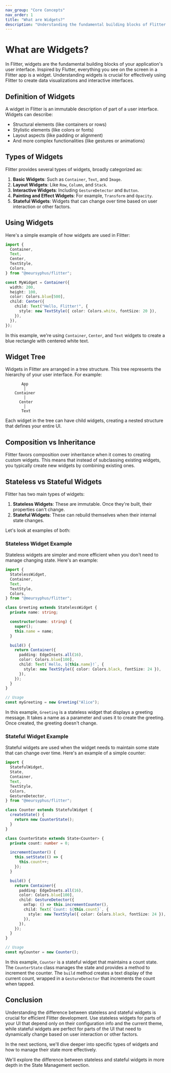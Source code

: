 ```yaml
---
nav_group: "Core Concepts"
nav_order: 1
title: "What are Widgets?"
description: "Understanding the fundamental building blocks of Flitter applications: Widgets"
---
```


# What are Widgets?

In Flitter, widgets are the fundamental building blocks of your application's user interface. Inspired by Flutter, everything you see on the screen in a Flitter app is a widget. Understanding widgets is crucial for effectively using Flitter to create data visualizations and interactive interfaces.

## Definition of Widgets

A widget in Flitter is an immutable description of part of a user interface. Widgets can describe:

- Structural elements (like containers or rows)
- Stylistic elements (like colors or fonts)
- Layout aspects (like padding or alignment)
- And more complex functionalities (like gestures or animations)

## Types of Widgets

Flitter provides several types of widgets, broadly categorized as:

1. **Basic Widgets**: Such as `Container`, `Text`, and `Image`.
2. **Layout Widgets**: Like `Row`, `Column`, and `Stack`.
3. **Interactive Widgets**: Including `GestureDetector` and `Button`.
4. **Painting and Effect Widgets**: For example, `Transform` and `Opacity`.
5. **Stateful Widgets**: Widgets that can change over time based on user interaction or other factors.

## Using Widgets

Here's a simple example of how widgets are used in Flitter:

```typescript
import {
  Container,
  Text,
  Center,
  TextStyle,
  Colors,
} from "@meursyphus/flitter";

const MyWidget = Container({
  width: 200,
  height: 100,
  color: Colors.blue[500],
  child: Center({
    child: Text("Hello, Flitter!", {
      style: new TextStyle({ color: Colors.white, fontSize: 20 }),
    }),
  }),
});
```

In this example, we're using `Container`, `Center`, and `Text` widgets to create a blue rectangle with centered white text.

## Widget Tree

Widgets in Flitter are arranged in a tree structure. This tree represents the hierarchy of your user interface. For example:

```
       App
        │
    Container
        │
      Center
        │
       Text
```

Each widget in the tree can have child widgets, creating a nested structure that defines your entire UI.

## Composition vs Inheritance

Flitter favors composition over inheritance when it comes to creating custom widgets. This means that instead of subclassing existing widgets, you typically create new widgets by combining existing ones.

## Stateless vs Stateful Widgets

Flitter has two main types of widgets:

1. **Stateless Widgets**: These are immutable. Once they're built, their properties can't change.
2. **Stateful Widgets**: These can rebuild themselves when their internal state changes.

Let's look at examples of both:

### Stateless Widget Example

Stateless widgets are simpler and more efficient when you don't need to manage changing state. Here's an example:

```typescript
import {
  StatelessWidget,
  Container,
  Text,
  TextStyle,
  Colors,
} from "@meursyphus/flitter";

class Greeting extends StatelessWidget {
  private name: string;

  constructor(name: string) {
    super();
    this.name = name;
  }

  build() {
    return Container({
      padding: EdgeInsets.all(16),
      color: Colors.blue[100],
      child: Text(`Hello, ${this.name}!`, {
        style: new TextStyle({ color: Colors.black, fontSize: 24 }),
      }),
    });
  }
}

// Usage
const myGreeting = new Greeting("Alice");
```

In this example, `Greeting` is a stateless widget that displays a greeting message. It takes a name as a parameter and uses it to create the greeting. Once created, the greeting doesn't change.

### Stateful Widget Example

Stateful widgets are used when the widget needs to maintain some state that can change over time. Here's an example of a simple counter:

```typescript
import {
  StatefulWidget,
  State,
  Container,
  Text,
  TextStyle,
  Colors,
  GestureDetector,
} from "@meursyphus/flitter";

class Counter extends StatefulWidget {
  createState() {
    return new CounterState();
  }
}

class CounterState extends State<Counter> {
  private count: number = 0;

  incrementCounter() {
    this.setState(() => {
      this.count++;
    });
  }

  build() {
    return Container({
      padding: EdgeInsets.all(16),
      color: Colors.blue[100],
      child: GestureDetector({
        onTap: () => this.incrementCounter(),
        child: Text(`Count: ${this.count}`, {
          style: new TextStyle({ color: Colors.black, fontSize: 24 }),
        }),
      }),
    });
  }
}

// Usage
const myCounter = new Counter();
```

In this example, `Counter` is a stateful widget that maintains a count state. The `CounterState` class manages the state and provides a method to increment the counter. The `build` method creates a text display of the current count, wrapped in a `GestureDetector` that increments the count when tapped.

## Conclusion

Understanding the difference between stateless and stateful widgets is crucial for efficient Flitter development. Use stateless widgets for parts of your UI that depend only on their configuration info and the current theme, while stateful widgets are perfect for parts of the UI that need to dynamically change based on user interaction or other factors.

In the next sections, we'll dive deeper into specific types of widgets and how to manage their state more effectively.

We'll explore the difference between stateless and stateful widgets in more depth in the State Management section.
